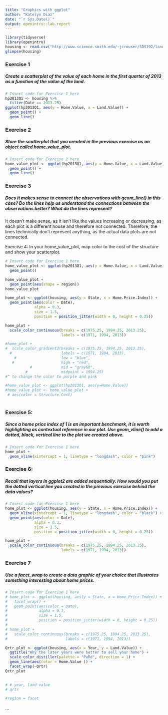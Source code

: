 ```yaml
---
title: "Graphics with ggplot"
author: "Katelyn Diaz"
date: "`r Sys.Date()`"
output: openintro::lab_report
---
```


```r
library(tidyverse)
library(openintro)
housing <- read.csv("http://www.science.smith.edu/~jcrouser/SDS192/landdata-states.csv")
glimpse(housing)
```

### Exercise 1
##### Create a scatterplot of the value of each home in the first quarter of 2013 as a function of the value of the land.


```r
# Insert code for Exercise 1 here
hp2013Q1 <- housing %>%
  filter(Date == 2013.25)
ggplot(hp2013Q1, aes(y = Home.Value, x = Land.Value)) +
  geom_point() +
  geom_line()

```

### Exercise 2
##### Store the scatterplot that you created in the previous exercise as an object called home_value_plot.


```r
# Insert code for Exercise 2 here
home_value_plot <- ggplot(hp2013Q1, aes(y = Home.Value, x = Land.Value)) +
  geom_point() +
  geom_line()
```
### Exercise 3
##### Does it makes sense to connect the observations with geom_line() in this case? Do the lines help us understand the connections between the observations better? What do the lines represent?

It doesn't make sense, as it isn't like the values increasing or decreasing, as each plot is a different house and therefore not connected. Therefore, the lines technically don't represent anything, as the actual data plots are not connected. 

Exercise 4: In your home_value_plot, map color to the cost of the structure and show your scatterplot.
```r
# Insert code for Exercise 1 here
home_value_plot <- ggplot(hp2013Q1, aes(y = Home.Value, x = Land.Value, color =Structure.Cost)) +
  geom_point()

home_value_plot +
  geom_point(aes(shape = region))
home_value_plot

home_plot <- ggplot(housing, aes(y = State, x = Home.Price.Index)) + 
  geom_point(aes(color = Date),
             alpha = 0.3,
             size = 1.5,
             position = position_jitter(width = 0, height = 0.25))

home_plot + 
  scale_color_continuous(breaks = c(1975.25, 1994.25, 2013.25),
                         labels = c(1971, 1994, 2013))

#home_plot +
#  scale_color_gradient2(breaks = c(1975.25, 1994.25, 2013.25),
  #                      labels = c(1971, 1994, 2013),
    #                    low = "blue",
   #                     high = "red",
           #             mid = "gray60",
         #               midpoint = 1994.25)
#^ to change the color to purple and pink

#home_value_plot <- ggplot(hp2013Q1, aes(y=Home.Value))
#home_value_plot <- home_value_plot +
 # aes(color = Structure.Cost) 
 
```

### Exercise 5:
##### Since a home price index of 1 is an important benchmark, it is worth highlighting as contextual reference in our plot. Use geom_vline() to add a dotted, black, vertical line to the plot we created above.

```r
# Insert code for Exercise 1 here
home_plot +
  geom_vline(xintercept = 1, linetype = "longdash", color = "pink")

```
### Exercise 6:
##### Recall that layers in ggplot2 are added sequentially. How would you put the dotted vertical line you created in the previous exercise behind the data values?

```r
# Insert code for Exercise 1 here
home_plot <- ggplot(housing, aes(y = State, x = Home.Price.Index)) + 
  geom_vline(xintercept = 1, linetype = "longdash", color = "black") +
  geom_point(aes(color = Date),
             alpha = 0.3,
             size = 1.5,
             position = position_jitter(width = 0, height = 0.25))

home_plot + 
  scale_color_continuous(breaks = c(1975.25, 1994.25, 2013.25),
                         labels = c(1971, 1994, 2013))

```
### Exercise 7
##### Use a facet_wrap to create a data graphic of your choice that illustrates something interesting about home prices.

```r
# Insert code for Exercise 1 here
# home_plot <- ggplot(housing, aes(y = State, x = Home.Price.Index)) + 
#   facet_wrap() +
#   geom_point(aes(color = Date),
#              alpha = 0.3,
#              size = 1.5,
#              position = position_jitter(width = 0, height = 0.25))
# 
# home_plot + 
#   scale_color_continuous(breaks = c(1975.25, 1994.25, 2013.25),
#                          labels = c(1971, 1994, 2013))

Qrtr_plot <- ggplot(housing, aes(x = Year, y = Land.Value)) +
  ggtitle("Why the later years were better to sell your home") +
  scale_color_distiller(palette = "PuRd", direction = 1) +
  geom_line(aes(color = Home.Value )) +
  facet_wrap(~Qrtr) 
Qrtr_plot
  

# # year, land value
# qrtr

#region = facet
```

...

